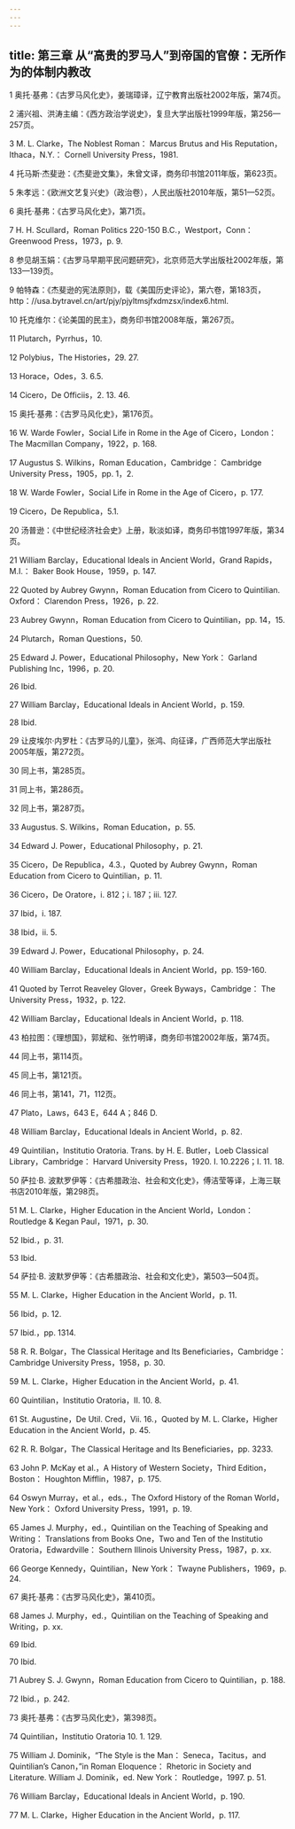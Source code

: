 ```yaml
---
---
---
```

title: 第三章 从“高贵的罗马人”到帝国的官僚：无所作为的体制内教改
---




1 奥托·基弗：《古罗马风化史》，姜瑞璋译，辽宁教育出版社2002年版，第74页。

2 浦兴祖、洪涛主编：《西方政治学说史》，复旦大学出版社1999年版，第256—257页。

3 M. L. Clarke，The Noblest Roman： Marcus Brutus and His Reputation，Ithaca，N.Y.： Cornell University Press，1981.

4 托马斯·杰斐逊：《杰斐逊文集》，朱曾文译，商务印书馆2011年版，第623页。

5 朱孝远：《欧洲文艺复兴史》（政治卷），人民出版社2010年版，第51—52页。

6 奥托·基弗：《古罗马风化史》，第71页。

7 H. H. Scullard，Roman Politics 220-150 B.C.，Westport，Conn： Greenwood Press，1973，p. 9.

8 参见胡玉娟：《古罗马早期平民问题研究》，北京师范大学出版社2002年版，第133—139页。

9 帕特森：《杰斐逊的宪法原则》，载《美国历史评论》，第六卷，第183页，http：//usa.bytravel.cn/art/pjy/pjyltmsjfxdmzsx/index6.html.

10 托克维尔：《论美国的民主》，商务印书馆2008年版，第267页。

11 Plutarch，Pyrrhus，10.

12 Polybius，The Histories，29. 27.

13 Horace，Odes，3. 6.5.

14 Cicero，De Officiis，2. 13. 46.

15 奥托·基弗：《古罗马风化史》，第176页。

16 W. Warde Fowler，Social Life in Rome in the Age of Cicero，London： The Macmillan Company，1922，p. 168.

17 Augustus S. Wilkins，Roman Education，Cambridge： Cambridge University Press，1905，pp. 1，2.

18 W. Warde Fowler，Social Life in Rome in the Age of Cicero，p. 177.

19 Cicero，De Republica，5.1.

20 汤普逊：《中世纪经济社会史》上册，耿淡如译，商务印书馆1997年版，第34页。

21 William Barclay，Educational Ideals in Ancient World，Grand Rapids，M.I.： Baker Book House，1959，p. 147.

22 Quoted by Aubrey Gwynn，Roman Education from Cicero to Quintilian. Oxford： Clarendon Press，1926，p. 22.

23 Aubrey Gwynn，Roman Education from Cicero to Quintilian，pp. 14，15.

24 Plutarch，Roman Questions，50.

25 Edward J. Power，Educational Philosophy，New York： Garland Publishing Inc，1996，p. 20.

26 Ibid.

27 William Barclay，Educational Ideals in Ancient World，p. 159.

28 Ibid.

29 让皮埃尔·内罗杜：《古罗马的儿童》，张鸿、向征译，广西师范大学出版社2005年版，第272页。

30 同上书，第285页。

31 同上书，第286页。

32 同上书，第287页。

33 Augustus. S. Wilkins，Roman Education，p. 55.

34 Edward J. Power，Educational Philosophy，p. 21.

35 Cicero，De Republica，4.3.，Quoted by Aubrey Gwynn，Roman Education from Cicero to Quintilian，p. 11.

36 Cicero，De Oratore，i. 812；i. 187；iii. 127.

37 Ibid，i. 187.

38 Ibid，ii. 5.

39 Edward J. Power，Educational Philosophy，p. 24.

40 William Barclay，Educational Ideals in Ancient World，pp. 159-160.

41 Quoted by Terrot Reaveley Glover，Greek Byways，Cambridge： The University Press，1932，p. 122.

42 William Barclay，Educational Ideals in Ancient World，p. 118.

43 柏拉图：《理想国》，郭斌和、张竹明译，商务印书馆2002年版，第74页。

44 同上书，第114页。

45 同上书，第121页。

46 同上书，第141，71，112页。

47 Plato，Laws，643 E，644 A；846 D.

48 William Barclay，Educational Ideals in Ancient World，p. 82.

49 Quintilian，Institutio Oratoria. Trans. by H. E. Butler，Loeb Classical Library，Cambridge： Harvard University Press，1920. I. 10.2226；I. 11. 18.

50 萨拉·B. 波默罗伊等：《古希腊政治、社会和文化史》，傅洁莹等译，上海三联书店2010年版，第298页。

51 M. L. Clarke，Higher Education in the Ancient World，London： Routledge & Kegan Paul，1971，p. 30.

52 Ibid.，p. 31.

53 Ibid.

54 萨拉·B. 波默罗伊等：《古希腊政治、社会和文化史》，第503—504页。

55 M. L. Clarke，Higher Education in the Ancient World，p. 11.

56 Ibid，p. 12.

57 Ibid.，pp. 1314.

58 R. R. Bolgar，The Classical Heritage and Its Beneficiaries，Cambridge： Cambridge University Press，1958，p. 30.

59 M. L. Clarke，Higher Education in the Ancient World，p. 41.

60 Quintilian，Institutio Oratoria，II. 10. 8.

61 St. Augustine，De Util. Cred，Vii. 16.，Quoted by M. L. Clarke，Higher Education in the Ancient World，p. 45.

62 R. R. Bolgar，The Classical Heritage and Its Beneficiaries，pp. 3233.

63 John P. McKay et al.，A History of Western Society，Third Edition，Boston： Houghton Mifflin，1987，p. 175.

64 Oswyn Murray，et al.，eds.，The Oxford History of the Roman World，New York： Oxford University Press，1991，p. 19.

65 James J. Murphy，ed.，Quintilian on the Teaching of Speaking and Writing： Translations from Books One，Two and Ten of the Institutio Oratoria，Edwardville： Southern Illinois University Press，1987，p. xx.

66 George Kennedy，Quintilian，New York： Twayne Publishers，1969，p. 24.

67 奥托·基弗：《古罗马风化史》，第410页。

68 James J. Murphy，ed.，Quintilian on the Teaching of Speaking and Writing，p. xx.

69 Ibid.

70 Ibid.

71 Aubrey S. J. Gwynn，Roman Education from Cicero to Quintilian，p. 188.

72 Ibid.，p. 242.

73 奥托·基弗：《古罗马风化史》，第398页。

74 Quintilian，Institutio Oratoria 10. 1. 129.

75 William J. Dominik，“The Style is the Man： Seneca，Tacitus，and Quintilian’s Canon，”in Roman Eloquence： Rhetoric in Society and Literature. William J. Dominik，ed. New York： Routledge，1997. p. 51.

76 William Barclay，Educational Ideals in Ancient World，p. 190.

77 M. L. Clarke，Higher Education in the Ancient World，p. 117.
